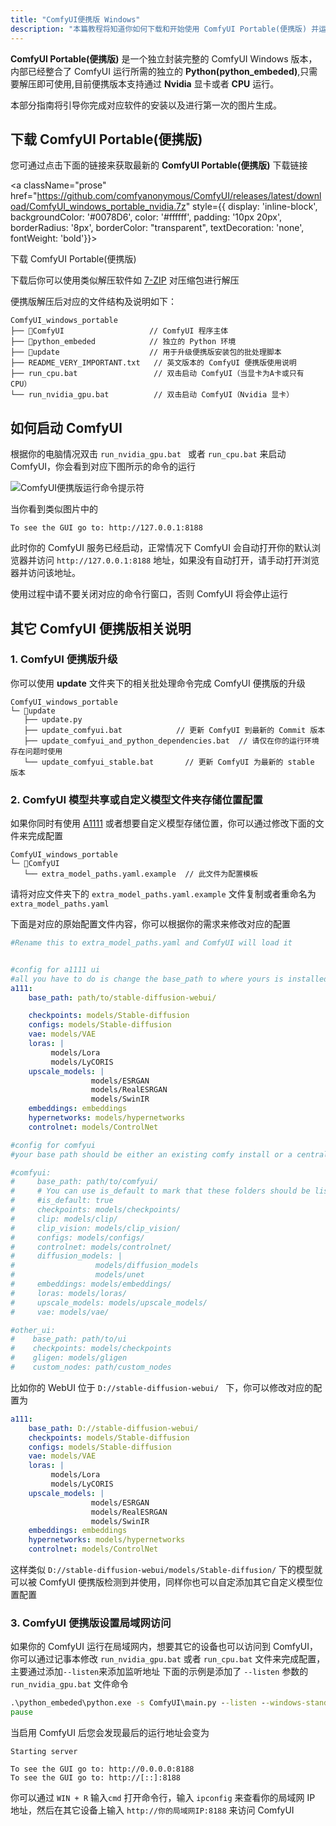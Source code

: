 ```yaml
---
title: "ComfyUI便携版 Windows"
description: "本篇教程将知道你如何下载和开始使用 ComfyUI Portable(便携版) 并运行对应的程序"
---
```



**ComfyUI Portable(便携版)** 是一个独立封装完整的 ComfyUI Windows 版本，内部已经整合了 ComfyUI 运行所需的独立的 **Python(python_embeded)**,只需要解压即可使用,目前便携版本支持通过 **Nvidia** 显卡或者 **CPU** 运行。

本部分指南将引导你完成对应软件的安装以及进行第一次的图片生成。

## 下载 ComfyUI Portable(便携版)

您可通过点击下面的链接来获取最新的 **ComfyUI Portable(便携版)** 下载链接

<a className="prose" href="https://github.com/comfyanonymous/ComfyUI/releases/latest/download/ComfyUI_windows_portable_nvidia.7z" style={{ display: 'inline-block', backgroundColor: '#0078D6', color: '#ffffff', padding: '10px 20px', borderRadius: '8px', borderColor: "transparent", textDecoration: 'none', fontWeight: 'bold'}}>
  <p className="prose" style={{ margin: 0, fontSize: "0.8rem" }}>下载 ComfyUI Portable(便携版)</p>
</a>

下载后你可以使用类似解压软件如 [7-ZIP](https://7-zip.org/) 对压缩包进行解压

便携版解压后对应的文件结构及说明如下：

```
ComfyUI_windows_portable
├── 📂ComfyUI                   // ComfyUI 程序主体
├── 📂python_embeded            // 独立的 Python 环境
├── 📂update                    // 用于升级便携版安装包的批处理脚本
├── README_VERY_IMPORTANT.txt   // 英文版本的 ComfyUI 便携版使用说明
├── run_cpu.bat                 // 双击启动 ComfyUI（当显卡为A卡或只有 CPU）
└── run_nvidia_gpu.bat          // 双击启动 ComfyUI（Nvidia 显卡）
```

## 如何启动 ComfyUI

根据你的电脑情况双击 `run_nvidia_gpu.bat ` 或者 ` run_cpu.bat ` 来启动 ComfyUI，你会看到对应下图所示的命令的运行

![ComfyUI便携版运行命令提示符](/images/comfyui-portable-cmd.png)

当你看到类似图片中的
```
To see the GUI go to: http://127.0.0.1:8188
```

此时你的 ComfyUI 服务已经启动，正常情况下 ComfyUI 会自动打开你的默认浏览器并访问 `http://127.0.0.1:8188` 地址，如果没有自动打开，请手动打开浏览器并访问该地址。

<Note>使用过程中请不要关闭对应的命令行窗口，否则 ComfyUI 将会停止运行</Note>

<FirstGeneration/>

## 其它 ComfyUI 便携版相关说明

### 1. ComfyUI 便携版升级

你可以使用 **update** 文件夹下的相关批处理命令完成 ComfyUI 便携版的升级

```
ComfyUI_windows_portable
└─ 📂update
   ├── update.py
   ├── update_comfyui.bat            // 更新 ComfyUI 到最新的 Commit 版本
   ├── update_comfyui_and_python_dependencies.bat  // 请仅在你的运行环境存在问题时使用
   └── update_comfyui_stable.bat       // 更新 ComfyUI 为最新的 stable 版本
```

### 2. ComfyUI 模型共享或自定义模型文件夹存储位置配置

如果你同时有使用 [A1111](https://github.com/AUTOMATIC1111/stable-diffusion-webui) 或者想要自定义模型存储位置，你可以通过修改下面的文件来完成配置
```
ComfyUI_windows_portable
└─ 📂ComfyUI
   └── extra_model_paths.yaml.example  // 此文件为配置模板
```

请将对应文件夹下的 `extra_model_paths.yaml.example` 文件复制或者重命名为 `extra_model_paths.yaml`

下面是对应的原始配置文件内容，你可以根据你的需求来修改对应的配置

```yaml
#Rename this to extra_model_paths.yaml and ComfyUI will load it


#config for a1111 ui
#all you have to do is change the base_path to where yours is installed
a111:
    base_path: path/to/stable-diffusion-webui/

    checkpoints: models/Stable-diffusion
    configs: models/Stable-diffusion
    vae: models/VAE
    loras: |
         models/Lora
         models/LyCORIS
    upscale_models: |
                  models/ESRGAN
                  models/RealESRGAN
                  models/SwinIR
    embeddings: embeddings
    hypernetworks: models/hypernetworks
    controlnet: models/ControlNet

#config for comfyui
#your base path should be either an existing comfy install or a central folder where you store all of your models, loras, etc.

#comfyui:
#     base_path: path/to/comfyui/
#     # You can use is_default to mark that these folders should be listed first, and used as the default dirs for eg downloads
#     #is_default: true
#     checkpoints: models/checkpoints/
#     clip: models/clip/
#     clip_vision: models/clip_vision/
#     configs: models/configs/
#     controlnet: models/controlnet/
#     diffusion_models: |
#                  models/diffusion_models
#                  models/unet
#     embeddings: models/embeddings/
#     loras: models/loras/
#     upscale_models: models/upscale_models/
#     vae: models/vae/

#other_ui:
#    base_path: path/to/ui
#    checkpoints: models/checkpoints
#    gligen: models/gligen
#    custom_nodes: path/custom_nodes

```

比如你的 WebUI 位于 `D://stable-diffusion-webui/ ` 下，你可以修改对应的配置为

```yaml
a111:
    base_path: D://stable-diffusion-webui/
    checkpoints: models/Stable-diffusion
    configs: models/Stable-diffusion
    vae: models/VAE
    loras: |
         models/Lora
         models/LyCORIS
    upscale_models: |
                  models/ESRGAN
                  models/RealESRGAN
                  models/SwinIR
    embeddings: embeddings
    hypernetworks: models/hypernetworks
    controlnet: models/ControlNet
```
这样类似 `D://stable-diffusion-webui/models/Stable-diffusion/` 下的模型就可以被 ComfyUI 便携版检测到并使用，同样你也可以自定添加其它自定义模型位置配置

### 3. ComfyUI 便携版设置局域网访问

如果你的 ComfyUI 运行在局域网内，想要其它的设备也可以访问到 ComfyUI，你可以通过记事本修改 `run_nvidia_gpu.bat` 或者 `run_cpu.bat` 文件来完成配置，主要通过添加`--listen`来添加监听地址
下面的示例是添加了 `--listen` 参数的 `run_nvidia_gpu.bat` 文件命令

```bat
.\python_embeded\python.exe -s ComfyUI\main.py --listen --windows-standalone-build
pause
```

当启用 ComfyUI 后您会发现最后的运行地址会变为
```
Starting server

To see the GUI go to: http://0.0.0.0:8188
To see the GUI go to: http://[::]:8188
```

你可以通过 `WIN + R` 输入`cmd` 打开命令行，输入 `ipconfig` 来查看你的局域网 IP 地址，然后在其它设备上输入 `http://你的局域网IP:8188` 来访问 ComfyUI